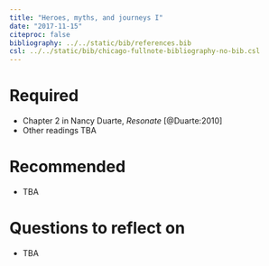 ```yaml
---
title: "Heroes, myths, and journeys I"
date: "2017-11-15"
citeproc: false
bibliography: ../../static/bib/references.bib
csl: ../../static/bib/chicago-fullnote-bibliography-no-bib.csl
---
```


# Required

- Chapter 2 in Nancy Duarte, *Resonate* [@Duarte:2010]
- Other readings TBA

# Recommended

- TBA

# Questions to reflect on

-	TBA
